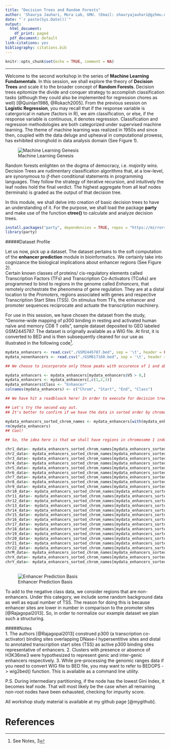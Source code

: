 ```yaml
---
title: "Decision Trees and Random Forests"
author: 'Shaurya Jauhari, Mora Lab, GMU. (Email: shauryajauhari@gzhmu.edu.cn)'
date: "`r paste(Sys.Date())`"
output:
  html_document:
    df_print: paged
  pdf_document: default
link-citations: yes
bibliography: citations.bib
---
```


```r
knitr::opts_chunk$set(echo = TRUE, comment = NA)
```
***

<p>Welcome to the second workshop in the series of **Machine Learning Fundamentals**. In this session, we shall explore the theory of **Decision Trees** and scale it to the broader concept of **Random Forests**. Decision trees epitomize the divide and conquer strategy to accomplish classification tasks (although they could also be implemented for regression chores as well) [@Quinlan1986, @Rokach2005]. From the previous session on **Logistic Regression**, you may recall that if the response variable is catergorical in nature (factors in R), we aim classification, or else, if the response variable is continuous, it denotes regression. Classification and regression methodologies are both categorized under supervised machine learning. The theme of machine learning was realized in 1950s and since then, coupled with the data deluge and upheaval in computational prowess, has exhibited stronghold in data analysis domain (See Figure 1).</p>

![Machine Learning Genesis](./ML_Genesis.png)

Random forests enlighten on the dogma of democracy, i.e. *majority wins*. Decision Trees are rudimentary classification algorithms that, at a low-level, are synonymous to *if-then* conditional statements in programming languages. They follow the strategy of iterative recursion, and intuitively the leaf nodes hold the final verdict. The highest aggregate from all leaf nodes (terminals) is graded as the output of that decision tree.  

In this module, we shall delve into creation of basic decision trees to have an understanding of it. For the purpose, we shall load the package **party** and make use of the function **ctree()** to calculate and analyze decision trees.  


```r
install.packages("party", dependencies = TRUE, repos = "https://mirrors.tuna.tsinghua.edu.cn/CRAN/")
library(party)

```

#####Dataset Profile

Let us now, pick up a dataset. The dataset pertains to the soft computation of the **enhancer prediction** module in bioinformatics. We certainly take into cognizance the biological implications about enhancer regions (See Figure 2).   
Certain known classes of proteins/ cis-regulatory elements called Transcription Factors (TFs) and Transcription Co-Activators (TCoAs) are programmed to bind to regions in the genome called *Enhancers*, that remotely orchestrate the phenomena of gene regulation. They are at a distal location to the *Promoters*, regions associated with genes and respective Transcription Start Sites (TSS). On stimulus from TFs, the enhancer and promoter sequences reciprocate and actuate the transcription machinery.  

  For use in this session, we have chosen the dataset from the study, "Genome-wide mapping of p300 binding in resting and activated human naïve and memory CD8 T cells", sample dataset deposited to GEO labeled GSM2445787. The dataset is originally available as a WIG file. At first, it is converted to BED and is then subsequently cleaned for our use as illustrated in the following code^[See Notes, 3].

```r
mydata_enhancers <- read.csv("./GSM2445787.bed", sep = '\t', header = FALSE)
mydata_nonenhancers <- read.csv("./GSM817160.bed", sep = '\t', header = FALSE)

## We choose to incorporate only those peaks with occurence of 1 and above. Additionally, a column for "Class" has been added that uniformly holds the value "Enhancer" as all the peaks correspond to p300 bindings in the genome. Finally, we have also pruned the dataset for columns on peak ids and frequencies.

mydata_enhancers <- mydata_enhancers[mydata_enhancers$V5 > 0,]
mydata_enhancers <- mydata_enhancers[,c(1,2,3)]
mydata_enhancers$Class <- "Enhancer"
colnames(mydata_enhancers) <- c("Chrom", "Start", "End", "Class")

## We have hit a roadbloack here! In order to execute for decision trees, given the dataset, we shall always have a node that is having two attributes minimum. Since fields "Chrom", "Start", and "End" are intimately related, we'll need "Chrom" as default attribute, alongwith "Start" or "End" or both. There are two ways to solve this problem. First is to have a tree with two attributes at each node. Second way could help by, (i) having the file in sorted order by chromosome names, (ii) and then setting up a new column indicating cumulative "Start" and "End" extremities. 

## Let's try the second way out.
## It's better to confirm if we have the data in sorted order by chromosomes.

mydata_enhancers_sorted_chrom_names <- mydata_enhancers[with(mydata_enhancers, order(Chrom)), ]
rm(mydata_enhancers)
## Cool!

## So, the idea here is that we shall have regions in chromosome 1 indexed as is, and then we shall engage the end index of chromosome 1 as the starting index of chromosome 2; same for chromosome 3 of chromosome 2 ans so forth. In order to accomplish that, let us break down the given dataset for each chromosome.

chr1_data<- mydata_enhancers_sorted_chrom_names[mydata_enhancers_sorted_chrom_names$Chrom == "chr1", ]
chr2_data<- mydata_enhancers_sorted_chrom_names[mydata_enhancers_sorted_chrom_names$Chrom == "chr2", ]
chr3_data<- mydata_enhancers_sorted_chrom_names[mydata_enhancers_sorted_chrom_names$Chrom == "chr3", ]
chr4_data<- mydata_enhancers_sorted_chrom_names[mydata_enhancers_sorted_chrom_names$Chrom == "chr4", ]
chr5_data<- mydata_enhancers_sorted_chrom_names[mydata_enhancers_sorted_chrom_names$Chrom == "chr5", ]
chr6_data<- mydata_enhancers_sorted_chrom_names[mydata_enhancers_sorted_chrom_names$Chrom == "chr6", ]
chr7_data<- mydata_enhancers_sorted_chrom_names[mydata_enhancers_sorted_chrom_names$Chrom == "chr7", ]
chr8_data<- mydata_enhancers_sorted_chrom_names[mydata_enhancers_sorted_chrom_names$Chrom == "chr8", ]
chr9_data<- mydata_enhancers_sorted_chrom_names[mydata_enhancers_sorted_chrom_names$Chrom == "chr9", ]
chr10_data<- mydata_enhancers_sorted_chrom_names[mydata_enhancers_sorted_chrom_names$Chrom == "chr10", ]
chr11_data<- mydata_enhancers_sorted_chrom_names[mydata_enhancers_sorted_chrom_names$Chrom == "chr11", ]
chr12_data<- mydata_enhancers_sorted_chrom_names[mydata_enhancers_sorted_chrom_names$Chrom == "chr12", ]
chr13_data<- mydata_enhancers_sorted_chrom_names[mydata_enhancers_sorted_chrom_names$Chrom == "chr13", ]
chr14_data<- mydata_enhancers_sorted_chrom_names[mydata_enhancers_sorted_chrom_names$Chrom == "chr14", ]
chr15_data<- mydata_enhancers_sorted_chrom_names[mydata_enhancers_sorted_chrom_names$Chrom == "chr15", ]
chr16_data<- mydata_enhancers_sorted_chrom_names[mydata_enhancers_sorted_chrom_names$Chrom == "chr16", ]
chr17_data<- mydata_enhancers_sorted_chrom_names[mydata_enhancers_sorted_chrom_names$Chrom == "chr17", ]
chr18_data<- mydata_enhancers_sorted_chrom_names[mydata_enhancers_sorted_chrom_names$Chrom == "chr18", ]
chr19_data<- mydata_enhancers_sorted_chrom_names[mydata_enhancers_sorted_chrom_names$Chrom == "chr19", ]
chr20_data<- mydata_enhancers_sorted_chrom_names[mydata_enhancers_sorted_chrom_names$Chrom == "chr20", ]
chr21_data<- mydata_enhancers_sorted_chrom_names[mydata_enhancers_sorted_chrom_names$Chrom == "chr21", ]
chr22_data<- mydata_enhancers_sorted_chrom_names[mydata_enhancers_sorted_chrom_names$Chrom == "chr22", ]
chrM_data<- mydata_enhancers_sorted_chrom_names[mydata_enhancers_sorted_chrom_names$Chrom == "chrM", ]
chrX_data<- mydata_enhancers_sorted_chrom_names[mydata_enhancers_sorted_chrom_names$Chrom == "chrX", ]
chrY_data<- mydata_enhancers_sorted_chrom_names[mydata_enhancers_sorted_chrom_names$Chrom == "chrY", ]
 
```
  

![Enhancer Prediction Basis](./WorkFlow_Illustration.jpg)

To add to the negative class data, we consider regions that are non-enhancers. Under this category, we include some random background data as well as equal number of TSS. The reason for doing this is because enhancer sites are lower in number in comparison to the promoter sites [@Rajagopal2013]. So, in order to normalize our example dataset we plan such a structuring.



#####Notes  
  1.  The authors [@Rajagopal2013] construed p300 (a transcription co-activator) binding sites overlapping DNase-I hypersentitive sites and distal to annotated transcription start sites (TSS) as active p300 binding sites representative of enhancers.
  2. Clusters with presence or absence of H3K36me3 were hypothesized to represent genic and inter-genic enhancers respectively.
  3. While pre-processing the genomic ranges data if you need to convert WIG file to BED file, you may want to refer to BEDOPS -> wig2bed() function. This is available as a command line utility.

P.S. During intermediary partitioning, if the node has the lowest Gini Index, it becomes leaf node. That will most likely be the case when all remaining non-root nodes have been exhausted, checking for impurity score.

All workshop study material is available at my github page [@mygithub].


# References
